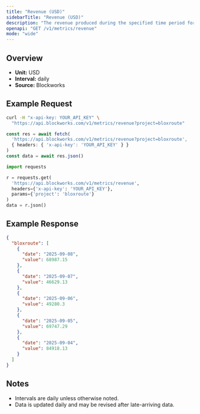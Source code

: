 ```yaml
---
title: "Revenue (USD)"
sidebarTitle: "Revenue (USD)"
description: "The revenue produced during the specified time period for given project."
openapi: "GET /v1/metrics/revenue"
mode: "wide"
---
```


## Overview

- **Unit:** USD
- **Interval:** daily
- **Source:** Blockworks

## Example Request

<CodeGroup>

```bash cURL
curl -H "x-api-key: YOUR_API_KEY" \
  "https://api.blockworks.com/v1/metrics/revenue?project=bloxroute"
```

```typescript TypeScript
const res = await fetch(
  'https://api.blockworks.com/v1/metrics/revenue?project=bloxroute',
  { headers: { 'x-api-key': 'YOUR_API_KEY' } }
)
const data = await res.json()
```

```python Python
import requests

r = requests.get(
  'https://api.blockworks.com/v1/metrics/revenue',
  headers={'x-api-key': 'YOUR_API_KEY'},
  params={'project': 'bloxroute'}
)
data = r.json()
```

</CodeGroup>

## Example Response

```json
{
  "bloxroute": [
    {
      "date": "2025-09-08",
      "value": 68987.15
    },
    {
      "date": "2025-09-07",
      "value": 46629.13
    },
    {
      "date": "2025-09-06",
      "value": 49280.3
    },
    {
      "date": "2025-09-05",
      "value": 69747.29
    },
    {
      "date": "2025-09-04",
      "value": 84918.13
    }
  ]
}
```

## Notes
- Intervals are daily unless otherwise noted.
- Data is updated daily and may be revised after late-arriving data.
